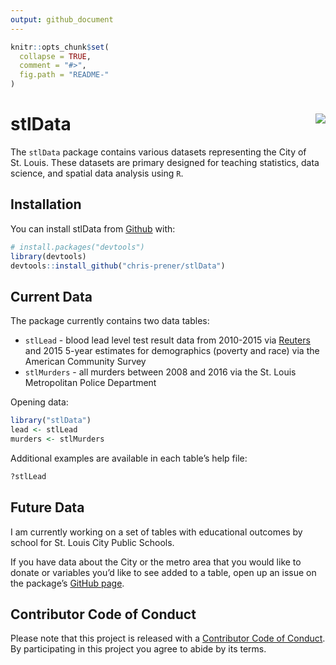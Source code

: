```yaml
---
output: github_document
---
```


<!-- README.md is generated from README.Rmd. Please edit that file -->

```r
knitr::opts_chunk$set(
  collapse = TRUE,
  comment = "#>",
  fig.path = "README-"
)
```

# stlData <img src="man/figures/logo.png" align="right" />

The `stlData` package contains various datasets representing the City of St. Louis. These datasets are primary designed for teaching statistics, data science, and spatial data analysis using `R`.

## Installation

You can install stlData from [Github](https://github.com/chris-prener/stlData) with:

```r
# install.packages("devtools")
library(devtools)
devtools::install_github("chris-prener/stlData")
```

## Current Data
The package currently contains two data tables:

*   `stlLead` - blood lead level test result data from 2010-2015 via [Reuters](http://www.reuters.com/investigates/special-report/usa-lead-testing/#interactive-lead) and 2015 5-year estimates for demographics (poverty and race) via the American Community Survey
*   `stlMurders` - all murders between 2008 and 2016 via the St. Louis Metropolitan Police Department

Opening data:

```r
library("stlData")
lead <- stlLead
murders <- stlMurders
```

Additional examples are available in each table's help file:

```r
?stlLead
```

## Future Data
I am currently working on a set of tables with educational outcomes by school for St. Louis City Public Schools. 

If you have data about the City or the metro area that you would like to donate or variables you'd like to see added to a table, open up an issue on the package's [GitHub page](http://github.com/chris-prener/stlData/issues).

## Contributor Code of Conduct
Please note that this project is released with a [Contributor Code of Conduct](CONDUCT.md). By participating in this project you agree to abide by its terms.
